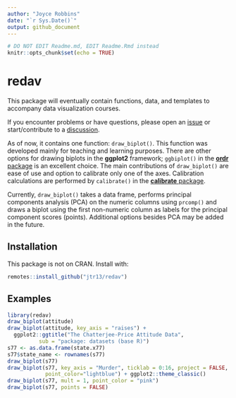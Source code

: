 ```yaml
---
author: "Joyce Robbins"
date: "`r Sys.Date()`"
output: github_document
---
```


```r
# DO NOT EDIT Readme.md, EDIT Readme.Rmd instead
knitr::opts_chunk$set(echo = TRUE)
```

# redav

This package will eventually contain functions, data, and templates to accompany data visualization courses.

If you encounter problems or have questions, please open an [issue](https://github.com/jtr13/redav/issues) or start/contribute to a [discussion](https://github.com/jtr13/redav/discussions).

As of now, it contains one function: `draw_biplot()`. This function was developed mainly for teaching and learning purposes. There are other options for drawing biplots in the **ggplot2** framework; `ggbiplot()` in the [**ordr** package](https://github.com/corybrunson/ordr) is an excellent choice. The main contributions of `draw_biplot()` are ease of use and option to calibrate only one of the axes. Calibration calculations are performed by `calibrate()` in the [**calibrate** package](https://cran.r-project.org/web/packages/calibrate/index.html).

Currently, `draw_biplot()` takes a data frame, performs principal components analysis (PCA) on the numeric columns using `prcomp()` and draws a biplot using the first non-numeric column as labels for the principal component scores (points). Additional options besides PCA may be added in the future. 

## Installation

This package is not on CRAN. Install with:

```r
remotes::install_github("jtr13/redav")
```

## Examples

```r
library(redav)
draw_biplot(attitude)
draw_biplot(attitude, key_axis = "raises") + 
  ggplot2::ggtitle("The Chatterjee-Price Attitude Data", 
          sub = "package: datasets (base R)")
s77 <- as.data.frame(state.x77)
s77$state_name <- rownames(s77)
draw_biplot(s77)
draw_biplot(s77, key_axis = "Murder", ticklab = 0:16, project = FALSE,
            point_color="lightblue") + ggplot2::theme_classic()
draw_biplot(s77, mult = 1, point_color = "pink")
draw_biplot(s77, points = FALSE)
```

